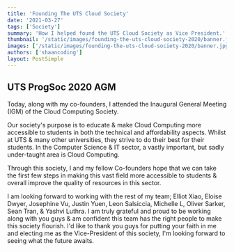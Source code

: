 ```yaml
---
title: 'Founding The UTS Cloud Society'
date: '2021-03-27'
tags: ['Society']
summary: 'How I helped found the UTS Cloud Society as Vice President.'
thumbnail: '/static/images/founding-the-uts-cloud-society-2020/banner.jpg'
images: ['/static/images/founding-the-uts-cloud-society-2020/banner.jpg']
authors: ['shaancoding']
layout: PostSimple
---
```


## UTS ProgSoc 2020 AGM

Today, along with my co-founders, I attended the Inaugural General Meeting (IGM) of the Cloud Computing Society.

Our society's purpose is to educate & make Cloud Computing more accessible to students in both the technical and affordability aspects. Whilst at UTS & many other universities, they strive to do their best for their students. In the Computer Science & IT sector, a vastly important, but sadly under-taught area is Cloud Computing.

Through this society, I and my fellow Co-founders hope that we can take the first few steps in making this vast field more accessible to students & overall improve the quality of resources in this sector.

I am looking forward to working with the rest of my team; Elliot Xiao, Eloise Dwyer, Josephine Vu, Justin Yuen, Leon Salsiccia, Michelle L, Oliver Sarker, Sean Tran, & Yashvi Luthra. I am truly grateful and proud to be working along with you guys & am confident this team has the right people to make this society flourish. I'd like to thank you guys for putting your faith in me and electing me as the Vice-President of this society, I'm looking forward to seeing what the future awaits.